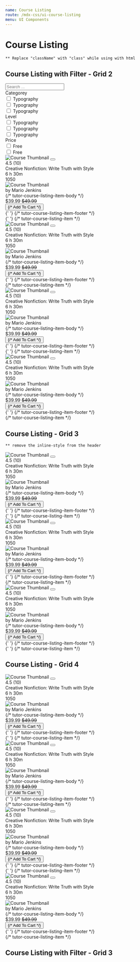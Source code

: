 ```yaml
---
name: Course Listing
route: /mdx-css/ui-course-listing
menu: UI Components
---
```



# Course Listing

`** Replace "className" with "class" while using with html` <br />

## Course Listing with Filter - Grid 2

<Playground>
	<div class="tutor-course-listing-filter tutor-filter-course-grid-2 tutor-filter-course-grid-3-">
		<div class="tutor-course-filter">
			<div class="tutor-course-filter-widget">
				<div class="filter-widget-search">
					<div class="tutor-input-group tutor-form-control-has-icon tutor-from-control">
						<span class="ttr-search-filled tutor-input-group-icon color-black-50"></span>
						<input type="search" class="tutor-form-control " placeholder="Search ..." />
					</div>
				</div>
				<div class="filter-widget-input-wrapper tutor-mt-26">
					<div class="filter-widget-input">
						<div class="filter-widget-title text-regular-h6 color-text-primary tutor-mb-26">Categorey</div>
						<div class="filter-widget-checkboxes">
							<div class="tutor-form-check tutor-mb-18">
								<input
									type="checkbox"
									id="filter-categorey-1"
									class="tutor-form-check-input"
									name="filter-categorey-1"
								/>
								<label for="filter-categorey-1">Typography</label>
							</div>
							<div class="tutor-form-check tutor-mb-18">
								<input
									type="checkbox"
									id="filter-categorey-2"
									class="tutor-form-check-input"
									name="filter-categorey-2"
								/>
								<label for="filter-categorey-2">Typography</label>
							</div>
							<div class="tutor-form-check tutor-mb-18">
								<input
									type="checkbox"
									id="filter-categorey-3"
									class="tutor-form-check-input"
									name="filter-categorey-3"
								/>
								<label for="filter-categorey-3">Typography</label>
							</div>
						</div>
					</div>
					<div class="filter-widget-input">
						<div class="filter-widget-title text-regular-h6 color-text-primary tutor-mb-26">Level</div>
						<div class="filter-widget-checkboxes">
							<div class="tutor-form-check tutor-mb-18">
								<input type="checkbox" id="filter-level-1" class="tutor-form-check-input" name="filter-level-1" />
								<label for="filter-level-1">Typography</label>
							</div>
							<div class="tutor-form-check tutor-mb-18">
								<input type="checkbox" id="filter-level-2" class="tutor-form-check-input" name="filter-level-2" />
								<label for="filter-level-2">Typography</label>
							</div>
							<div class="tutor-form-check tutor-mb-18">
								<input type="checkbox" id="filter-level-3" class="tutor-form-check-input" name="filter-level-3" />
								<label for="filter-level-3">Typography</label>
							</div>
						</div>
					</div>
					<div class="filter-widget-input">
						<div class="filter-widget-title text-regular-h6 color-text-primary tutor-mb-26">Price</div>
						<div class="filter-widget-checkboxes">
							<div class="tutor-form-check tutor-mb-18">
								<input type="checkbox" id="filter-price-1" class="tutor-form-check-input" name="filter-price-1" />
								<label for="filter-price-1">Free</label>
							</div>
							<div class="tutor-form-check tutor-mb-18">
								<input type="checkbox" id="filter-price-2" class="tutor-form-check-input" name="filter-price-2" />
								<label for="filter-price-2">Free</label>
							</div>
						</div>
					</div>
				</div>
			</div>
		</div>
		<div class="tutor-course-listing tutor-course-listing-grid-2">
			<div class="tutor-course-listing-item tutor-course-listing-item-sm">
				<div class="tutor-course-listing-item-head tutor-bs-d-flex">
					<img
						src="https://preview.tutorlms.com/marketplace/wp-content/uploads/sites/6/2019/05/course-thumb-17.jpg"
						alt="Course Thumbnail"
					/>
					<button className="save-bookmark-btn bookmark-is-filled tutor-bs-d-flex tutor-bs-align-items-center tutor-bs-justify-content-center">
						<span className="ttr-fav-full-filled"></span>
					</button>
				</div>
				<div class="tutor-course-listing-item-body tutor-px-20 tutor-pt-18 tutor-pb-15">
					<div class="list-item-rating tutor-bs-d-flex">
						<div className="tutor-ratings tutor-is-sm">
							<div className="tutor-rating-stars">
								<span className="ttr-star-full-filled"></span>
								<span className="ttr-star-full-filled"></span>
								<span className="ttr-star-full-filled"></span>
								<span className="ttr-star-half-filled"></span>
								<span className="ttr-star-line-filled"></span>
							</div>
							<div className="tutor-rating-text color-text-subsued text-medium-small">4.5 (10)</div>
						</div>
					</div>
					<div class="list-item-title text-medium-h6 color-text-primary">
						Creative Nonfiction: Write Truth with Style
					</div>
					<div class="list-item-meta text-medium-small color-text-primary tutor-bs-d-flex tutor-mt-10">
						<div class="tutor-bs-d-flex tutor-bs-align-items-center">
							<span class="meta-icon ttr-clock-filled color-text-hints"></span>
							<span>6 h 30m</span>
						</div>
						<div class="tutor-bs-d-flex tutor-bs-align-items-center">
							<span class="meta-icon ttr-user-filled color-text-hints"></span>
							<span>1050</span>
						</div>
					</div>
					<div class="list-item-author tutor-bs-d-flex tutor-bs-align-items-center tutor-mt-18">
						<div class="tutor-avatar">
							<img src="https://i.imgur.com/CckCKYQ.jpeg" alt="Course Thumbnail" />
						</div>
						<div className="color-text-subsued text-regular-caption">
							by <span className="text-medium-caption color-text-primary">Mario Jenkins </span>
						</div>
					</div>
				</div> {/* tutor-course-listing-item-body */}
				<div class="tutor-course-listing-item-footer has-border tutor-py-10 tutor-px-20">
					<div class="tutor-bs-d-flex tutor-bs-align-items-center tutor-bs-justify-content-between">
						<div class="list-item-price tutor-bs-d-flex tutor-bs-align-items-center">
							<span class="price text-bold-h6 color-text-primary">$39.99</span>
							<span class="discount text-regular-caption color-text-hints">
								<del>$49.99</del>
							</span>
						</div>
						<div class="list-item-button">
							<button className="tutor-btn tutor-btn-icon tutor-btn-disable-outline tutor-btn-ghost tutor-no-hover tutor-btn-md">
								<span className="btn-icon ttr-cart-line-filled"></span>
								{/* <span>Add To Cart</span> */}
							</button>
						</div>
					</div>
				</div>{' '}
				{/* tutor-course-listing-item-footer */}
			</div>{' '}
			{/* tutor-course-listing-item */}
			<div class="tutor-course-listing-item tutor-course-listing-item-sm">
				<div class="tutor-course-listing-item-head tutor-bs-d-flex">
					<img
						src="https://preview.tutorlms.com/marketplace/wp-content/uploads/sites/6/2019/05/course-thumb-17.jpg"
						alt="Course Thumbnail"
					/>
					<button className="save-bookmark-btn bookmark-is-filled tutor-bs-d-flex tutor-bs-align-items-center tutor-bs-justify-content-center">
						<span className="ttr-fav-full-filled"></span>
					</button>
				</div>
				<div class="tutor-course-listing-item-body tutor-px-20 tutor-pt-18 tutor-pb-15">
					<div class="list-item-rating tutor-bs-d-flex">
						<div className="tutor-ratings tutor-is-sm">
							<div className="tutor-rating-stars">
								<span className="ttr-star-full-filled"></span>
								<span className="ttr-star-full-filled"></span>
								<span className="ttr-star-full-filled"></span>
								<span className="ttr-star-half-filled"></span>
								<span className="ttr-star-line-filled"></span>
							</div>
							<div className="tutor-rating-text color-text-subsued text-medium-small">4.5 (10)</div>
						</div>
					</div>
					<div class="list-item-title text-medium-h6 color-text-primary">
						Creative Nonfiction: Write Truth with Style
					</div>
					<div class="list-item-meta text-medium-small color-text-primary tutor-bs-d-flex tutor-mt-10">
						<div class="tutor-bs-d-flex tutor-bs-align-items-center">
							<span class="meta-icon ttr-clock-filled color-text-hints"></span>
							<span>6 h 30m</span>
						</div>
						<div class="tutor-bs-d-flex tutor-bs-align-items-center">
							<span class="meta-icon ttr-user-filled color-text-hints"></span>
							<span>1050</span>
						</div>
					</div>
					<div class="list-item-author tutor-bs-d-flex tutor-bs-align-items-center tutor-mt-18">
						<div class="tutor-avatar">
							<img src="https://i.imgur.com/CckCKYQ.jpeg" alt="Course Thumbnail" />
						</div>
						<div className="color-text-subsued text-regular-caption">
							by <span className="text-medium-caption color-text-primary">Mario Jenkins </span>
						</div>
					</div>
				</div> {/* tutor-course-listing-item-body */}
				<div class="tutor-course-listing-item-footer has-border tutor-py-10 tutor-px-20">
					<div class="tutor-bs-d-flex tutor-bs-align-items-center tutor-bs-justify-content-between">
						<div class="list-item-price tutor-bs-d-flex tutor-bs-align-items-center">
							<span class="price text-bold-h6 color-text-primary">$39.99</span>
							<span class="discount text-regular-caption color-text-hints">
								<del>$49.99</del>
							</span>
						</div>
						<div class="list-item-button">
							<button className="tutor-btn tutor-btn-icon tutor-btn-disable-outline tutor-btn-ghost tutor-no-hover tutor-btn-md">
								<span className="btn-icon ttr-cart-line-filled"></span>
								{/* <span>Add To Cart</span> */}
							</button>
						</div>
					</div>
				</div>{' '}
				{/* tutor-course-listing-item-footer */}
			</div> {/* tutor-course-listing-item */}
			<div class="tutor-course-listing-item tutor-course-listing-item-sm">
				<div class="tutor-course-listing-item-head tutor-bs-d-flex">
					<img
						src="https://preview.tutorlms.com/marketplace/wp-content/uploads/sites/6/2019/05/course-thumb-17.jpg"
						alt="Course Thumbnail"
					/>
					<button className="save-bookmark-btn bookmark-is-filled tutor-bs-d-flex tutor-bs-align-items-center tutor-bs-justify-content-center">
						<span className="ttr-fav-full-filled"></span>
					</button>
				</div>
				<div class="tutor-course-listing-item-body tutor-px-20 tutor-pt-18 tutor-pb-15">
					<div class="list-item-rating tutor-bs-d-flex">
						<div className="tutor-ratings tutor-is-sm">
							<div className="tutor-rating-stars">
								<span className="ttr-star-full-filled"></span>
								<span className="ttr-star-full-filled"></span>
								<span className="ttr-star-full-filled"></span>
								<span className="ttr-star-half-filled"></span>
								<span className="ttr-star-line-filled"></span>
							</div>
							<div className="tutor-rating-text color-text-subsued text-medium-small">4.5 (10)</div>
						</div>
					</div>
					<div class="list-item-title text-medium-h6 color-text-primary">
						Creative Nonfiction: Write Truth with Style
					</div>
					<div class="list-item-meta text-medium-small color-text-primary tutor-bs-d-flex tutor-mt-10">
						<div class="tutor-bs-d-flex tutor-bs-align-items-center">
							<span class="meta-icon ttr-clock-filled color-text-hints"></span>
							<span>6 h 30m</span>
						</div>
						<div class="tutor-bs-d-flex tutor-bs-align-items-center">
							<span class="meta-icon ttr-user-filled color-text-hints"></span>
							<span>1050</span>
						</div>
					</div>
					<div class="list-item-author tutor-bs-d-flex tutor-bs-align-items-center tutor-mt-18">
						<div class="tutor-avatar">
							<img src="https://i.imgur.com/CckCKYQ.jpeg" alt="Course Thumbnail" />
						</div>
						<div className="color-text-subsued text-regular-caption">
							by <span className="text-medium-caption color-text-primary">Mario Jenkins </span>
						</div>
					</div>
				</div> {/* tutor-course-listing-item-body */}
				<div class="tutor-course-listing-item-footer has-border tutor-py-10 tutor-px-20">
					<div class="tutor-bs-d-flex tutor-bs-align-items-center tutor-bs-justify-content-between">
						<div class="list-item-price tutor-bs-d-flex tutor-bs-align-items-center">
							<span class="price text-bold-h6 color-text-primary">$39.99</span>
							<span class="discount text-regular-caption color-text-hints">
								<del>$49.99</del>
							</span>
						</div>
						<div class="list-item-button">
							<button className="tutor-btn tutor-btn-icon tutor-btn-disable-outline tutor-btn-ghost tutor-no-hover tutor-btn-md">
								<span className="btn-icon ttr-cart-line-filled"></span>
								{/* <span>Add To Cart</span> */}
							</button>
						</div>
					</div>
				</div>{' '}
				{/* tutor-course-listing-item-footer */}
			</div>{' '}
			{/* tutor-course-listing-item */}
			<div class="tutor-course-listing-item tutor-course-listing-item-sm">
				<div class="tutor-course-listing-item-head tutor-bs-d-flex">
					<img
						src="https://preview.tutorlms.com/marketplace/wp-content/uploads/sites/6/2019/05/course-thumb-17.jpg"
						alt="Course Thumbnail"
					/>
					<button className="save-bookmark-btn bookmark-is-filled tutor-bs-d-flex tutor-bs-align-items-center tutor-bs-justify-content-center">
						<span className="ttr-fav-full-filled"></span>
					</button>
				</div>
				<div class="tutor-course-listing-item-body tutor-px-20 tutor-pt-18 tutor-pb-15">
					<div class="list-item-rating tutor-bs-d-flex">
						<div className="tutor-ratings tutor-is-sm">
							<div className="tutor-rating-stars">
								<span className="ttr-star-full-filled"></span>
								<span className="ttr-star-full-filled"></span>
								<span className="ttr-star-full-filled"></span>
								<span className="ttr-star-half-filled"></span>
								<span className="ttr-star-line-filled"></span>
							</div>
							<div className="tutor-rating-text color-text-subsued text-medium-small">4.5 (10)</div>
						</div>
					</div>
					<div class="list-item-title text-medium-h6 color-text-primary">
						Creative Nonfiction: Write Truth with Style
					</div>
					<div class="list-item-meta text-medium-small color-text-primary tutor-bs-d-flex tutor-mt-10">
						<div class="tutor-bs-d-flex tutor-bs-align-items-center">
							<span class="meta-icon ttr-clock-filled color-text-hints"></span>
							<span>6 h 30m</span>
						</div>
						<div class="tutor-bs-d-flex tutor-bs-align-items-center">
							<span class="meta-icon ttr-user-filled color-text-hints"></span>
							<span>1050</span>
						</div>
					</div>
					<div class="list-item-author tutor-bs-d-flex tutor-bs-align-items-center tutor-mt-18">
						<div class="tutor-avatar">
							<img src="https://i.imgur.com/CckCKYQ.jpeg" alt="Course Thumbnail" />
						</div>
						<div className="color-text-subsued text-regular-caption">
							by <span className="text-medium-caption color-text-primary">Mario Jenkins </span>
						</div>
					</div>
				</div> {/* tutor-course-listing-item-body */}
				<div class="tutor-course-listing-item-footer has-border tutor-py-10 tutor-px-20">
					<div class="tutor-bs-d-flex tutor-bs-align-items-center tutor-bs-justify-content-between">
						<div class="list-item-price tutor-bs-d-flex tutor-bs-align-items-center">
							<span class="price text-bold-h6 color-text-primary">$39.99</span>
							<span class="discount text-regular-caption color-text-hints">
								<del>$49.99</del>
							</span>
						</div>
						<div class="list-item-button">
							<button className="tutor-btn tutor-btn-icon tutor-btn-disable-outline tutor-btn-ghost tutor-no-hover tutor-btn-md">
								<span className="btn-icon ttr-cart-line-filled"></span>
								{/* <span>Add To Cart</span> */}
							</button>
						</div>
					</div>
				</div>{' '}
				{/* tutor-course-listing-item-footer */}
			</div> {/* tutor-course-listing-item */}
		</div>
	</div>
</Playground>

## Course Listing - Grid 3

`** remove the inline-style from the header`

<Playground>
	<div class="tutor-course-listing tutor-course-listing-grid-3 tutor-course-listing-filter-grid-2 tutor-course-listing-filter-grid-3">
		<div class="tutor-course-listing-item tutor-course-listing-item-sm">
			<div class="tutor-course-listing-item-head tutor-bs-d-flex">
				<img
					src="https://preview.tutorlms.com/marketplace/wp-content/uploads/sites/6/2019/05/course-thumb-17.jpg"
					alt="Course Thumbnail"
				/>
				<button className="save-bookmark-btn bookmark-is-filled tutor-bs-d-flex tutor-bs-align-items-center tutor-bs-justify-content-center">
					<span className="ttr-fav-full-filled"></span>
				</button>
			</div>
			<div class="tutor-course-listing-item-body tutor-px-20 tutor-pt-18 tutor-pb-15">
				<div class="list-item-rating tutor-bs-d-flex">
					<div className="tutor-ratings tutor-is-sm">
						<div className="tutor-rating-stars">
							<span className="ttr-star-full-filled"></span>
							<span className="ttr-star-full-filled"></span>
							<span className="ttr-star-full-filled"></span>
							<span className="ttr-star-half-filled"></span>
							<span className="ttr-star-line-filled"></span>
						</div>
						<div className="tutor-rating-text color-text-subsued text-medium-small">4.5 (10)</div>
					</div>
				</div>
				<div class="list-item-title text-medium-h6 color-text-primary">Creative Nonfiction: Write Truth with Style</div>
				<div class="list-item-meta text-medium-small color-text-primary tutor-bs-d-flex tutor-mt-10">
					<div class="tutor-bs-d-flex tutor-bs-align-items-center">
						<span class="meta-icon ttr-clock-filled color-text-hints"></span>
						<span>6 h 30m</span>
					</div>
					<div class="tutor-bs-d-flex tutor-bs-align-items-center">
						<span class="meta-icon ttr-user-filled color-text-hints"></span>
						<span>1050</span>
					</div>
				</div>
				<div class="list-item-author tutor-bs-d-flex tutor-bs-align-items-center tutor-mt-18">
					<div class="tutor-avatar">
						<img src="https://i.imgur.com/CckCKYQ.jpeg" alt="Course Thumbnail" />
					</div>
					<div className="color-text-subsued text-regular-caption">
						by <span className="text-medium-caption color-text-primary">Mario Jenkins </span>
					</div>
				</div>
			</div> {/* tutor-course-listing-item-body */}
			<div class="tutor-course-listing-item-footer has-border tutor-py-10 tutor-px-20">
				<div class="tutor-bs-d-flex tutor-bs-align-items-center tutor-bs-justify-content-between">
					<div class="list-item-price tutor-bs-d-flex tutor-bs-align-items-center">
						<span class="price text-bold-h6 color-text-primary">$39.99</span>
						<span class="discount text-regular-caption color-text-hints">
							<del>$49.99</del>
						</span>
					</div>
					<div class="list-item-button">
						<button className="tutor-btn tutor-btn-icon tutor-btn-disable-outline tutor-btn-ghost tutor-no-hover tutor-btn-md">
							<span className="btn-icon ttr-cart-line-filled"></span>
							{/* <span>Add To Cart</span> */}
						</button>
					</div>
				</div>
			</div>{' '}
			{/* tutor-course-listing-item-footer */}
		</div>{' '}
		{/* tutor-course-listing-item */}
		<div class="tutor-course-listing-item tutor-course-listing-item-sm">
			<div class="tutor-course-listing-item-head tutor-bs-d-flex">
				<img
					src="https://preview.tutorlms.com/marketplace/wp-content/uploads/sites/6/2019/05/course-thumb-17.jpg"
					alt="Course Thumbnail"
				/>
				<button className="save-bookmark-btn bookmark-is-filled tutor-bs-d-flex tutor-bs-align-items-center tutor-bs-justify-content-center">
					<span className="ttr-fav-full-filled"></span>
				</button>
			</div>
			<div class="tutor-course-listing-item-body tutor-px-20 tutor-pt-18 tutor-pb-15">
				<div class="list-item-rating tutor-bs-d-flex">
					<div className="tutor-ratings tutor-is-sm">
						<div className="tutor-rating-stars">
							<span className="ttr-star-full-filled"></span>
							<span className="ttr-star-full-filled"></span>
							<span className="ttr-star-full-filled"></span>
							<span className="ttr-star-half-filled"></span>
							<span className="ttr-star-line-filled"></span>
						</div>
						<div className="tutor-rating-text color-text-subsued text-medium-small">4.5 (10)</div>
					</div>
				</div>
				<div class="list-item-title text-medium-h6 color-text-primary">Creative Nonfiction: Write Truth with Style</div>
				<div class="list-item-meta text-medium-small color-text-primary tutor-bs-d-flex tutor-mt-10">
					<div class="tutor-bs-d-flex tutor-bs-align-items-center">
						<span class="meta-icon ttr-clock-filled color-text-hints"></span>
						<span>6 h 30m</span>
					</div>
					<div class="tutor-bs-d-flex tutor-bs-align-items-center">
						<span class="meta-icon ttr-user-filled color-text-hints"></span>
						<span>1050</span>
					</div>
				</div>
				<div class="list-item-author tutor-bs-d-flex tutor-bs-align-items-center tutor-mt-18">
					<div class="tutor-avatar">
						<img src="https://i.imgur.com/CckCKYQ.jpeg" alt="Course Thumbnail" />
					</div>
					<div className="color-text-subsued text-regular-caption">
						by <span className="text-medium-caption color-text-primary">Mario Jenkins </span>
					</div>
				</div>
			</div> {/* tutor-course-listing-item-body */}
			<div class="tutor-course-listing-item-footer has-border tutor-py-10 tutor-px-20">
				<div class="tutor-bs-d-flex tutor-bs-align-items-center tutor-bs-justify-content-between">
					<div class="list-item-price tutor-bs-d-flex tutor-bs-align-items-center">
						<span class="price text-bold-h6 color-text-primary">$39.99</span>
						<span class="discount text-regular-caption color-text-hints">
							<del>$49.99</del>
						</span>
					</div>
					<div class="list-item-button">
						<button className="tutor-btn tutor-btn-icon tutor-btn-disable-outline tutor-btn-ghost tutor-no-hover tutor-btn-md">
							<span className="btn-icon ttr-cart-line-filled"></span>
							{/* <span>Add To Cart</span> */}
						</button>
					</div>
				</div>
			</div>{' '}
			{/* tutor-course-listing-item-footer */}
		</div> {/* tutor-course-listing-item */}
		<div class="tutor-course-listing-item tutor-course-listing-item-sm">
			<div class="tutor-course-listing-item-head tutor-bs-d-flex">
				<img
					src="https://preview.tutorlms.com/marketplace/wp-content/uploads/sites/6/2019/05/course-thumb-17.jpg"
					alt="Course Thumbnail"
				/>
				<button className="save-bookmark-btn bookmark-is-filled tutor-bs-d-flex tutor-bs-align-items-center tutor-bs-justify-content-center">
					<span className="ttr-fav-full-filled"></span>
				</button>
			</div>
			<div class="tutor-course-listing-item-body tutor-px-20 tutor-pt-18 tutor-pb-15">
				<div class="list-item-rating tutor-bs-d-flex">
					<div className="tutor-ratings tutor-is-sm">
						<div className="tutor-rating-stars">
							<span className="ttr-star-full-filled"></span>
							<span className="ttr-star-full-filled"></span>
							<span className="ttr-star-full-filled"></span>
							<span className="ttr-star-half-filled"></span>
							<span className="ttr-star-line-filled"></span>
						</div>
						<div className="tutor-rating-text color-text-subsued text-medium-small">4.5 (10)</div>
					</div>
				</div>
				<div class="list-item-title text-medium-h6 color-text-primary">Creative Nonfiction: Write Truth with Style</div>
				<div class="list-item-meta text-medium-small color-text-primary tutor-bs-d-flex tutor-mt-10">
					<div class="tutor-bs-d-flex tutor-bs-align-items-center">
						<span class="meta-icon ttr-clock-filled color-text-hints"></span>
						<span>6 h 30m</span>
					</div>
					<div class="tutor-bs-d-flex tutor-bs-align-items-center">
						<span class="meta-icon ttr-user-filled color-text-hints"></span>
						<span>1050</span>
					</div>
				</div>
				<div class="list-item-author tutor-bs-d-flex tutor-bs-align-items-center tutor-mt-18">
					<div class="tutor-avatar">
						<img src="https://i.imgur.com/CckCKYQ.jpeg" alt="Course Thumbnail" />
					</div>
					<div className="color-text-subsued text-regular-caption">
						by <span className="text-medium-caption color-text-primary">Mario Jenkins </span>
					</div>
				</div>
			</div> {/* tutor-course-listing-item-body */}
			<div class="tutor-course-listing-item-footer has-border tutor-py-10 tutor-px-20">
				<div class="tutor-bs-d-flex tutor-bs-align-items-center tutor-bs-justify-content-between">
					<div class="list-item-price tutor-bs-d-flex tutor-bs-align-items-center">
						<span class="price text-bold-h6 color-text-primary">$39.99</span>
						<span class="discount text-regular-caption color-text-hints">
							<del>$49.99</del>
						</span>
					</div>
					<div class="list-item-button">
						<button className="tutor-btn tutor-btn-icon tutor-btn-disable-outline tutor-btn-ghost tutor-no-hover tutor-btn-md">
							<span className="btn-icon ttr-cart-line-filled"></span>
							{/* <span>Add To Cart</span> */}
						</button>
					</div>
				</div>
			</div>{' '}
			{/* tutor-course-listing-item-footer */}
		</div>{' '}
		{/* tutor-course-listing-item */}
	</div>
</Playground>

## Course Listing - Grid 4

<Playground>
	<div class="tutor-course-listing tutor-course-listing-grid-4 tutor-course-listing-filter-grid-2 tutor-course-listing-filter-grid-3">
		<div class="tutor-course-listing-item tutor-course-listing-item-sm">
			<div class="tutor-course-listing-item-head tutor-bs-d-flex">
				<img
					src="https://preview.tutorlms.com/marketplace/wp-content/uploads/sites/6/2019/05/course-thumb-17.jpg"
					alt="Course Thumbnail"
				/>
				<button className="save-bookmark-btn bookmark-is-filled tutor-bs-d-flex tutor-bs-align-items-center tutor-bs-justify-content-center">
					<span className="ttr-fav-full-filled"></span>
				</button>
			</div>
			<div class="tutor-course-listing-item-body tutor-px-20 tutor-pt-18 tutor-pb-15">
				<div class="list-item-rating tutor-bs-d-flex">
					<div className="tutor-ratings tutor-is-sm">
						<div className="tutor-rating-stars">
							<span className="ttr-star-full-filled"></span>
							<span className="ttr-star-full-filled"></span>
							<span className="ttr-star-full-filled"></span>
							<span className="ttr-star-half-filled"></span>
							<span className="ttr-star-line-filled"></span>
						</div>
						<div className="tutor-rating-text color-text-subsued text-medium-small">4.5 (10)</div>
					</div>
				</div>
				<div class="list-item-title text-medium-h6 color-text-primary">Creative Nonfiction: Write Truth with Style</div>
				<div class="list-item-meta text-medium-small color-text-primary tutor-bs-d-flex tutor-mt-10">
					<div class="tutor-bs-d-flex tutor-bs-align-items-center">
						<span class="meta-icon ttr-clock-filled color-text-hints"></span>
						<span>6 h 30m</span>
					</div>
					<div class="tutor-bs-d-flex tutor-bs-align-items-center">
						<span class="meta-icon ttr-user-filled color-text-hints"></span>
						<span>1050</span>
					</div>
				</div>
				<div class="list-item-author tutor-bs-d-flex tutor-bs-align-items-center tutor-mt-18">
					<div class="tutor-avatar">
						<img src="https://i.imgur.com/CckCKYQ.jpeg" alt="Course Thumbnail" />
					</div>
					<div className="color-text-subsued text-regular-caption">
						by <span className="text-medium-caption color-text-primary">Mario Jenkins </span>
					</div>
				</div>
			</div> {/* tutor-course-listing-item-body */}
			<div class="tutor-course-listing-item-footer has-border tutor-py-10 tutor-px-20">
				<div class="tutor-bs-d-flex tutor-bs-align-items-center tutor-bs-justify-content-between">
					<div class="list-item-price tutor-bs-d-flex tutor-bs-align-items-center">
						<span class="price text-bold-h6 color-text-primary">$39.99</span>
						<span class="discount text-regular-caption color-text-hints">
							<del>$49.99</del>
						</span>
					</div>
					<div class="list-item-button">
						<button className="tutor-btn tutor-btn-icon tutor-btn-disable-outline tutor-btn-ghost tutor-no-hover tutor-btn-md">
							<span className="btn-icon ttr-cart-line-filled"></span>
							{/* <span>Add To Cart</span> */}
						</button>
					</div>
				</div>
			</div>{' '}
			{/* tutor-course-listing-item-footer */}
		</div>{' '}
		{/* tutor-course-listing-item */}
		<div class="tutor-course-listing-item tutor-course-listing-item-sm">
			<div class="tutor-course-listing-item-head tutor-bs-d-flex">
				<img
					src="https://preview.tutorlms.com/marketplace/wp-content/uploads/sites/6/2019/05/course-thumb-17.jpg"
					alt="Course Thumbnail"
				/>
				<button className="save-bookmark-btn bookmark-is-filled tutor-bs-d-flex tutor-bs-align-items-center tutor-bs-justify-content-center">
					<span className="ttr-fav-full-filled"></span>
				</button>
			</div>
			<div class="tutor-course-listing-item-body tutor-px-20 tutor-pt-18 tutor-pb-15">
				<div class="list-item-rating tutor-bs-d-flex">
					<div className="tutor-ratings tutor-is-sm">
						<div className="tutor-rating-stars">
							<span className="ttr-star-full-filled"></span>
							<span className="ttr-star-full-filled"></span>
							<span className="ttr-star-full-filled"></span>
							<span className="ttr-star-half-filled"></span>
							<span className="ttr-star-line-filled"></span>
						</div>
						<div className="tutor-rating-text color-text-subsued text-medium-small">4.5 (10)</div>
					</div>
				</div>
				<div class="list-item-title text-medium-h6 color-text-primary">Creative Nonfiction: Write Truth with Style</div>
				<div class="list-item-meta text-medium-small color-text-primary tutor-bs-d-flex tutor-mt-10">
					<div class="tutor-bs-d-flex tutor-bs-align-items-center">
						<span class="meta-icon ttr-clock-filled color-text-hints"></span>
						<span>6 h 30m</span>
					</div>
					<div class="tutor-bs-d-flex tutor-bs-align-items-center">
						<span class="meta-icon ttr-user-filled color-text-hints"></span>
						<span>1050</span>
					</div>
				</div>
				<div class="list-item-author tutor-bs-d-flex tutor-bs-align-items-center tutor-mt-18">
					<div class="tutor-avatar">
						<img src="https://i.imgur.com/CckCKYQ.jpeg" alt="Course Thumbnail" />
					</div>
					<div className="color-text-subsued text-regular-caption">
						by <span className="text-medium-caption color-text-primary">Mario Jenkins </span>
					</div>
				</div>
			</div> {/* tutor-course-listing-item-body */}
			<div class="tutor-course-listing-item-footer has-border tutor-py-10 tutor-px-20">
				<div class="tutor-bs-d-flex tutor-bs-align-items-center tutor-bs-justify-content-between">
					<div class="list-item-price tutor-bs-d-flex tutor-bs-align-items-center">
						<span class="price text-bold-h6 color-text-primary">$39.99</span>
						<span class="discount text-regular-caption color-text-hints">
							<del>$49.99</del>
						</span>
					</div>
					<div class="list-item-button">
						<button className="tutor-btn tutor-btn-icon tutor-btn-disable-outline tutor-btn-ghost tutor-no-hover tutor-btn-md">
							<span className="btn-icon ttr-cart-line-filled"></span>
							{/* <span>Add To Cart</span> */}
						</button>
					</div>
				</div>
			</div>{' '}
			{/* tutor-course-listing-item-footer */}
		</div> {/* tutor-course-listing-item */}
		<div class="tutor-course-listing-item tutor-course-listing-item-sm">
			<div class="tutor-course-listing-item-head tutor-bs-d-flex">
				<img
					src="https://preview.tutorlms.com/marketplace/wp-content/uploads/sites/6/2019/05/course-thumb-17.jpg"
					alt="Course Thumbnail"
				/>
				<button className="save-bookmark-btn bookmark-is-filled tutor-bs-d-flex tutor-bs-align-items-center tutor-bs-justify-content-center">
					<span className="ttr-fav-full-filled"></span>
				</button>
			</div>
			<div class="tutor-course-listing-item-body tutor-px-20 tutor-pt-18 tutor-pb-15">
				<div class="list-item-rating tutor-bs-d-flex">
					<div className="tutor-ratings tutor-is-sm">
						<div className="tutor-rating-stars">
							<span className="ttr-star-full-filled"></span>
							<span className="ttr-star-full-filled"></span>
							<span className="ttr-star-full-filled"></span>
							<span className="ttr-star-half-filled"></span>
							<span className="ttr-star-line-filled"></span>
						</div>
						<div className="tutor-rating-text color-text-subsued text-medium-small">4.5 (10)</div>
					</div>
				</div>
				<div class="list-item-title text-medium-h6 color-text-primary">Creative Nonfiction: Write Truth with Style</div>
				<div class="list-item-meta text-medium-small color-text-primary tutor-bs-d-flex tutor-mt-10">
					<div class="tutor-bs-d-flex tutor-bs-align-items-center">
						<span class="meta-icon ttr-clock-filled color-text-hints"></span>
						<span>6 h 30m</span>
					</div>
					<div class="tutor-bs-d-flex tutor-bs-align-items-center">
						<span class="meta-icon ttr-user-filled color-text-hints"></span>
						<span>1050</span>
					</div>
				</div>
				<div class="list-item-author tutor-bs-d-flex tutor-bs-align-items-center tutor-mt-18">
					<div class="tutor-avatar">
						<img src="https://i.imgur.com/CckCKYQ.jpeg" alt="Course Thumbnail" />
					</div>
					<div className="color-text-subsued text-regular-caption">
						by <span className="text-medium-caption color-text-primary">Mario Jenkins </span>
					</div>
				</div>
			</div> {/* tutor-course-listing-item-body */}
			<div class="tutor-course-listing-item-footer has-border tutor-py-10 tutor-px-20">
				<div class="tutor-bs-d-flex tutor-bs-align-items-center tutor-bs-justify-content-between">
					<div class="list-item-price tutor-bs-d-flex tutor-bs-align-items-center">
						<span class="price text-bold-h6 color-text-primary">$39.99</span>
						<span class="discount text-regular-caption color-text-hints">
							<del>$49.99</del>
						</span>
					</div>
					<div class="list-item-button">
						<button className="tutor-btn tutor-btn-icon tutor-btn-disable-outline tutor-btn-ghost tutor-no-hover tutor-btn-md">
							<span className="btn-icon ttr-cart-line-filled"></span>
							{/* <span>Add To Cart</span> */}
						</button>
					</div>
				</div>
			</div>{' '}
			{/* tutor-course-listing-item-footer */}
		</div>{' '}
		{/* tutor-course-listing-item */}
		<div class="tutor-course-listing-item tutor-course-listing-item-sm">
			<div class="tutor-course-listing-item-head tutor-bs-d-flex">
				<img
					src="https://preview.tutorlms.com/marketplace/wp-content/uploads/sites/6/2019/05/course-thumb-17.jpg"
					alt="Course Thumbnail"
				/>
				<button className="save-bookmark-btn bookmark-is-filled tutor-bs-d-flex tutor-bs-align-items-center tutor-bs-justify-content-center">
					<span className="ttr-fav-full-filled"></span>
				</button>
			</div>
			<div class="tutor-course-listing-item-body tutor-px-20 tutor-pt-18 tutor-pb-15">
				<div class="list-item-rating tutor-bs-d-flex">
					<div className="tutor-ratings tutor-is-sm">
						<div className="tutor-rating-stars">
							<span className="ttr-star-full-filled"></span>
							<span className="ttr-star-full-filled"></span>
							<span className="ttr-star-full-filled"></span>
							<span className="ttr-star-half-filled"></span>
							<span className="ttr-star-line-filled"></span>
						</div>
						<div className="tutor-rating-text color-text-subsued text-medium-small">4.5 (10)</div>
					</div>
				</div>
				<div class="list-item-title text-medium-h6 color-text-primary">Creative Nonfiction: Write Truth with Style</div>
				<div class="list-item-meta text-medium-small color-text-primary tutor-bs-d-flex tutor-mt-10">
					<div class="tutor-bs-d-flex tutor-bs-align-items-center">
						<span class="meta-icon ttr-clock-filled color-text-hints"></span>
						<span>6 h 30m</span>
					</div>
					<div class="tutor-bs-d-flex tutor-bs-align-items-center">
						<span class="meta-icon ttr-user-filled color-text-hints"></span>
						<span>1050</span>
					</div>
				</div>
				<div class="list-item-author tutor-bs-d-flex tutor-bs-align-items-center tutor-mt-18">
					<div class="tutor-avatar">
						<img src="https://i.imgur.com/CckCKYQ.jpeg" alt="Course Thumbnail" />
					</div>
					<div className="color-text-subsued text-regular-caption">
						by <span className="text-medium-caption color-text-primary">Mario Jenkins </span>
					</div>
				</div>
			</div> {/* tutor-course-listing-item-body */}
			<div class="tutor-course-listing-item-footer has-border tutor-py-10 tutor-px-20">
				<div class="tutor-bs-d-flex tutor-bs-align-items-center tutor-bs-justify-content-between">
					<div class="list-item-price tutor-bs-d-flex tutor-bs-align-items-center">
						<span class="price text-bold-h6 color-text-primary">$39.99</span>
						<span class="discount text-regular-caption color-text-hints">
							<del>$49.99</del>
						</span>
					</div>
					<div class="list-item-button">
						<button className="tutor-btn tutor-btn-icon tutor-btn-disable-outline tutor-btn-ghost tutor-no-hover tutor-btn-md">
							<span className="btn-icon ttr-cart-line-filled"></span>
							{/* <span>Add To Cart</span> */}
						</button>
					</div>
				</div>
			</div>{' '}
			{/* tutor-course-listing-item-footer */}
		</div> {/* tutor-course-listing-item */}
	</div>
</Playground>

## Course Listing with Filter - Grid 3
